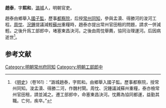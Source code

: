 '''趙泰'''，字'''熙和'''，[[潞城|潞城]]人，明朝官吏。

趙泰由鄉舉入[[國子監|國子監]]，歷事[[都察院|都察院]]，后授[[常州|常州]][[同知|同知]]，參與孟瀆、得勝河的浚河工程。[[周忱|周忱]]、[[況鍾|況鍾]]提議減輕[[蘇州|蘇州]]重糧時，趙泰亦提出常州官田租的問題，請求一併減輕。之後升爲工部郎中，堵塞東昌決河。之後由周忱舉薦，協同治理運河。后因病逝世<ref>《[[明史|明史]]》（卷161）：“潞城趙泰，字熙和。由鄉舉入國子監。歷事都察院，授常州同知。浚孟瀆、得勝二河，作魏村閘。周忱、況鍾議減蘇州重糧，泰亦檢常州官田租，請並減之。遷工部郎中，命塞東昌決河。忱薦為協同都運，益勤其職。亡何，疾卒。”</ref>。

==参考文献==
{{wikisource|明史/卷161}}
<div class="references-small">
<references />
</div>

{{明朝人物小作品}}

[[Category:明朝常州府同知|Category:明朝常州府同知]]
[[Category:明朝工部郎中|Category:明朝工部郎中]]